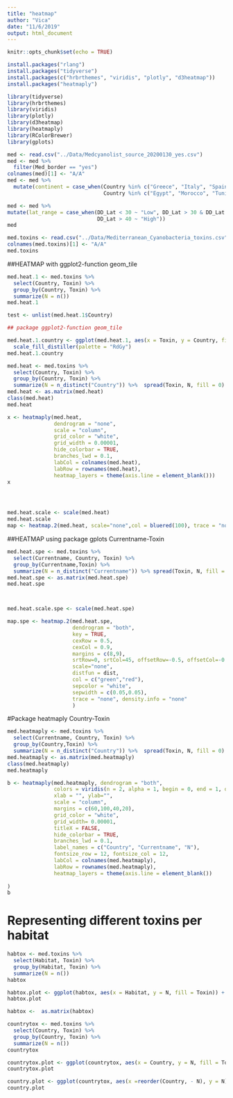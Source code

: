 ```yaml
---
title: "heatmap"
author: "Vica"
date: "11/6/2019"
output: html_document
---
```


```r
knitr::opts_chunk$set(echo = TRUE)
```


```r
install.packages("rlang")
install.packages("tidyverse")
install.packages(c("hrbrthemes", "viridis", "plotly", "d3heatmap"))
install.packages("heatmaply")
```


```r
library(tidyverse)
library(hrbrthemes)
library(viridis)
library(plotly)
library(d3heatmap)
library(heatmaply)
library(RColorBrewer)
library(gplots)

```



```r
med <- read.csv("../Data/Medcyanolist_source_20200130_yes.csv")
med <- med %>% 
  filter(Med_border == "yes")
colnames(med)[1] <- "A/A"
med <- med %>% 
  mutate(continent = case_when(Country %in% c("Greece", "Italy", "Spain", "France", "Albania", "Montenegro", "Slovenia", "Portugal", "Bulgaria", "Croatia") ~ "Europe",
                               Country %in% c("Egypt", "Morocco", "Tunisia", "Libya", "Algeria", "Israel","Lebanon") ~ "Africa",Country == "Turkey" ~ "Asia"))

med <- med %>% 
mutate(lat_range = case_when(DD_Lat < 30 ~ "Low", DD_Lat > 30 & DD_Lat < 40 ~ "Medium",
                             DD_Lat > 40 ~ "High"))
med
```


```r
med.toxins <- read.csv("../Data/Mediterranean_Cyanobacteria_toxins.csv")
colnames(med.toxins)[1] <- "A/A"
med.toxins
```

##HEATMAP with ggplot2-function geom_tile


```r
med.heat.1 <- med.toxins %>% 
  select(Country, Toxin) %>% 
  group_by(Country, Toxin) %>% 
  summarize(N = n()) 
med.heat.1

test <- unlist(med.heat.1$Country)

## package ggplot2-function geom_tile

med.heat.1.country <- ggplot(med.heat.1, aes(x = Toxin, y = Country, fill = test)) + geom_tile() + 
  scale_fill_distiller(palette = "RdGy") 
med.heat.1.country
```


```r
med.heat <- med.toxins %>% 
  select(Country, Toxin) %>% 
  group_by(Country, Toxin) %>% 
  summarize(N = n_distinct("Country")) %>%  spread(Toxin, N, fill = 0) %>% column_to_rownames("Country")
med.heat <- as.matrix(med.heat)
class(med.heat)
med.heat

x <- heatmaply(med.heat, 
               dendrogram = "none", 
               scale = "column", 
               grid_color = "white", 
               grid_width = 0.00001, 
               hide_colorbar = TRUE,
               branches_lwd = 0.1,
               labCol = colnames(med.heat),
               labRow = rownames(med.heat),
               heatmap_layers = theme(axis.line = element_blank()))
x




med.heat.scale <- scale(med.heat)
med.heat.scale
map <- heatmap.2(med.heat, scale="none",col = bluered(100), trace = "none", density.info = "none")
```


##HEATMAP using package gplots Currentname-Toxin

```r
med.heat.spe <- med.toxins %>% 
  select(Currentname, Country, Toxin) %>% 
  group_by(Currentname,Toxin) %>% 
  summarize(N = n_distinct("Currentname")) %>% spread(Toxin, N, fill = 0) %>% column_to_rownames("Currentname")
med.heat.spe <- as.matrix(med.heat.spe)
med.heat.spe



med.heat.scale.spe <- scale(med.heat.spe)

map.spe <- heatmap.2(med.heat.spe, 
                     dendrogram = "both",
                     key = TRUE,
                     cexRow = 0.5,
                     cexCol = 0.9,
                     margins = c(8,9),
                     srtRow=0, srtCol=45, offsetRow=-0.5, offsetCol=-0.5,
                     scale="none",
                     distfun = dist,
                     col = c("green","red"),
                     sepcolor = "white",
                     sepwidth = c(0.05,0.05),
                     trace = "none", density.info = "none"
                     )

```

#Package heatmaply Country-Toxin

```r
med.heatmaply <- med.toxins %>% 
  select(Currentname, Country, Toxin) %>% 
  group_by(Country,Toxin) %>% 
  summarize(N = n_distinct("Country")) %>%  spread(Toxin, N, fill = 0) %>% column_to_rownames("Country")
med.heatmaply <- as.matrix(med.heatmaply)
class(med.heatmaply)
med.heatmaply

b <- heatmaply(med.heatmaply, dendrogram = "both",
               colors = viridis(n = 2, alpha = 1, begin = 0, end = 1, option = "viridis"),
               xlab = "", ylab="",
               scale = "column",
               margins = c(60,100,40,20),
               grid_color = "white",
               grid_width= 0.00001,
               titleX = FALSE,
               hide_colorbar = TRUE,
               branches_lwd = 0.1,
               label_names = c("Country", "Currentname", "Ν"),
               fontsize_row = 12, fontsize_col = 12,
               labCol = colnames(med.heatmaply),
               labRow = rownames(med.heatmaply),
               heatmap_layers = theme(axis.line = element_blank())
  
)
b
```


# Representing different toxins per habitat

```r
habtox <- med.toxins %>% 
  select(Habitat, Toxin) %>% 
  group_by(Habitat, Toxin) %>% 
  summarize(N = n())
habtox

habtox.plot <- ggplot(habtox, aes(x = Habitat, y = N, fill = Toxin)) + geom_bar(stat = "identity")
habtox.plot

habtox <-  as.matrix(habtox)
```


```r
countrytox <- med.toxins %>% 
  select(Country, Toxin) %>% 
  group_by(Country, Toxin) %>% 
  summarize(N = n())
countrytox

countrytox.plot <- ggplot(countrytox, aes(x = Country, y = N, fill = Toxin)) + geom_bar(stat = "identity")
countrytox.plot

country.plot <- ggplot(countrytox, aes(x =reorder(Country, - N), y = N)) + geom_bar(stat = "identity")
country.plot
```

